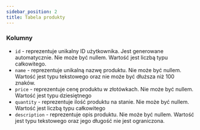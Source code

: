```yaml
---
sidebar_position: 2
title: Tabela produkty
---
```


### Kolumny

- `id` - reprezentuje unikalny ID użytkownika. Jest generowane automatycznie. Nie może być nullem. Wartość jest liczbą typu całkowitego.
- `name` - reprezentuje unikalną nazwę produktu. Nie może być nullem. Wartość jest typu tekstowego oraz nie może być dłuższa niż 100 znaków.
- `price` - reprezentuje cenę produktu w złotówkach. Nie może być nullem. Wartość jest typu dziesiętnego
- `quantity` - reprezentuje ilość produktu na stanie. Nie może być nullem. Wartość jest liczbą typu całkowitego
- `description` - reprezentuje opis produktu. Nie może być nullem. Wartość jest typu tekstowego oraz jego długość nie jest ograniczona.
